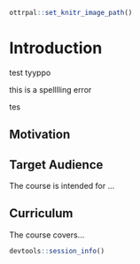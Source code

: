 
```r
ottrpal::set_knitr_image_path()
```

# Introduction

test tyyppo

this is a spelllling error

tes


## Motivation


## Target Audience  

The course is intended for ...

## Curriculum  

The course covers...


```r
devtools::session_info()
```
